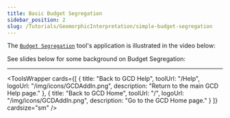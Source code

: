 ```yaml
---
title: Basic Budget Segregation
sidebar_position: 2
slug: /Tutorials/GeomorphicInterpretation/simple-budget-segregation
---
```


The [`Budget Segregation`](/gcd-command-reference/gcd-analysis-menu/c-geomorphic-change-detection-submenu/budget-segregation) tool's application is illustrated in the video below:



<YouTubeEmbed videoId="27gm8EvbIC4" title="Basic Budget Segregation" />

See slides below for some background on Budget Segregation:



<GoogleSlides src="https://docs.google.com/presentation/d/e/2PACX-1vQ730SFqqmUorMxH1JU5qjquiuZh3zJ8yYCn6AjDhayBASIcQuOmyS7N5ByqoEJIf_lEOwMjYtQhj39/embed?start=false&loop=false&delayms=3000" title="Budget Segregation Slides" width={960} height={749} />

------


<ToolsWrapper
  cards={[
	{
	  title: "Back to GCD Help",
	  toolUrl: "/Help",
	  logoUrl: "/img/icons/GCDAddIn.png",
	  description: "Return to the main GCD Help page."
	},
	{
	  title: "Back to GCD Home",
	  toolUrl: "/",
	  logoUrl: "/img/icons/GCDAddIn.png",
	  description: "Go to the GCD Home page."
	}
  ]}
  cardsize="sm"
/>